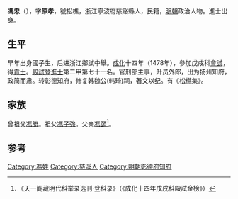 '''馮忠'''（{{bd|1438年||1502年|}}），字'''原孝'''，號松樵，浙江寧波府慈谿縣人，民籍，[[明朝|明朝]]政治人物。進士出身。

==生平==
早年出身國子生，后进浙江鄉試中舉。[[成化|成化]]十四年（1478年），參加戊戌科[[會試|會試]]，得[[貢士|貢士]]。[[殿試|殿試]]登[[進士|進士]]第二甲第七十一名。官刑部主事，升员外郎，出为扬州知府，政简而肃。转彰德知府，修复韩魏公(韩琦)祠，著文以纪。有《松樵集》。

==家族==
曾祖父[[馮勝|馮勝]]。祖父[[馮子強|馮子強]]。父亲[[馮頤|馮頤]]<ref>《天一阁藏明代科举录选刊·登科录》（《成化十四年戊戌科殿試金榜》）</ref>。

==参考==
{{reflist}}

{{start box}}
{{s-off}}
{{s-before|[[鮑愷|鮑愷]]}}
{{s-title|明朝彰德府知府|1495年－1502年}}
{{s-after|[[劉聰_(成化丁未進士)|劉聰]]}}
{{end box}}

{{明朝人物小作品}}
{{成化十四年戊戌科殿試金榜}}

[[Category:馮姓|Category:馮姓]]
[[Category:慈溪人|Category:慈溪人]]
[[Category:明朝彰德府知府|Category:明朝彰德府知府]]